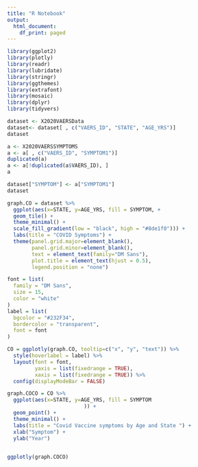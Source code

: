 ```yaml
---
title: "R Notebook"
output:
  html_document:
    df_print: paged
---
```

 
```r
library(ggplot2)
library(plotly)
library(readr)
library(lubridate)
library(stringr)
library(ggthemes)
library(extrafont)
library(mosaic)
library(dplyr)
library(tidyvers)
```




```r
dataset <- X2020VAERSData
dataset<- dataset[ , c("VAERS_ID", "STATE", "AGE_YRS")]
dataset
```


```r
a <- X2020VAERSSYMPTOMS
a <- a[ , c("VAERS_ID", "SYMPTOM1")]
duplicated(a)
a <- a[!duplicated(a$VAERS_ID), ]
a

```


```r
dataset["SYMPTOM"] <- a["SYMPTOM1"]
dataset

```
```r
graph.CO = dataset %>%
  ggplot(aes(x=STATE, y=AGE_YRS, fill = SYMPTOM, +
  geom_tile() +
  theme_minimal() +
  scale_fill_gradient(low = "black", high = "#8de1f0"))) +
  labs(title = "COVID Symptoms") +
  theme(panel.grid.major=element_blank(),
        panel.grid.minor=element_blank(),
        text = element_text(family="DM Sans"),
        plot.title = element_text(hjust = 0.5),
        legend.position = "none")


```

```r
font = list(
  family = "DM Sans",
  size = 15,
  color = "white"
)
label = list(
  bgcolor = "#232F34",
  bordercolor = "transparent",
  font = font
)

CO = ggplotly(graph.CO, tooltip=c("x", "y", "text")) %>%
  style(hoverlabel = label) %>%
  layout(font = font,
         yaxis = list(fixedrange = TRUE),
         xaxis = list(fixedrange = TRUE)) %>%
  config(displayModeBar = FALSE)
```


```r
graph.COCO = CO %>%
  ggplot(aes(x=STATE, y=AGE_YRS, fill = SYMPTOM
                         )) +
  geom_point() +
  theme_minimal() +
  labs(title = "Covid Vaccine symptoms by Age and State ") +
  xlab("Symptom") +
  ylab("Year")
   
```


```r
ggplotly(graph.COCO)
```



